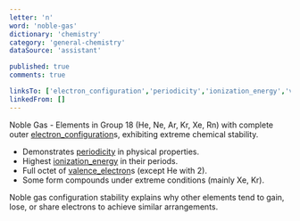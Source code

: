 ```yaml
---
letter: 'n'
word: 'noble-gas'
dictionary: 'chemistry'
category: 'general-chemistry'
dataSource: 'assistant'

published: true
comments: true

linksTo: ['electron_configuration','periodicity','ionization_energy','valence_electron']
linkedFrom: []
---
```


<a id="noble_gas">Noble Gas</a> - Elements in Group 18 (He, Ne, Ar, Kr, Xe, Rn) with complete outer [electron_configuration](#electron_configuration)s, exhibiting extreme chemical stability.

- Demonstrates [periodicity](#periodicity) in physical properties.
- Highest [ionization_energy](#ionization_energy) in their periods.
- Full octet of [valence_electron](#valence_electron)s (except He with 2).
- Some form compounds under extreme conditions (mainly Xe, Kr).

<Alert type='note'>
Noble gas configuration stability explains why other elements tend to gain, lose, or share electrons to achieve similar arrangements.
</Alert>
